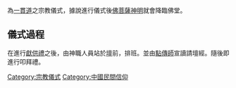 為[[一貫道|一貫道]]之宗教儀式，據說進行儀式後[[佛|佛]][[菩薩|菩薩]][[神明|神明]]就會降臨佛堂。
== 儀式過程 ==
在進行[[獻供禮|獻供禮]]之後，由神職人員站於[[壇|壇]]前，排班。並由[[點傳師|點傳師]]宣讀請壇經。隨後即進行叩拜禮。

[[Category:宗教儀式|Category:宗教儀式]]
[[Category:中國民間信仰|Category:中國民間信仰]]